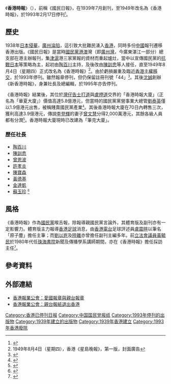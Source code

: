 {{Infobox Newspaper
| name        = 香港時報<br>Hong Kong Times
| image       = 香港時報 19930216.jpg
| caption     = 1993年2月16日出版的最後一期《香港時報》頭版
| type        = [[日報|日報]]
| format      = [[大報|大報]]
| owners      = 香港時報有限公司
| publisher   = 
| founder     = [[中國國民黨|中國國民黨]]
| editor      = 
| chiefeditor = 
| assocedito  = 
| staff       = 
| foundation  = 1949年8月4日
| ceased publication  = 1993年2月17日（43年6個月）
| political   = 右派（親國民黨）
| language = [[繁體中文|繁體中文]]
| price    = [[港幣|港幣]]3元5角
| headquarters = {{HKG-1959}}[[灣仔|灣仔]][[告士打道|告士打道]]64-66號[[華夏大廈|香港時報大廈]]
| circulation = 
| ISSN     = 
| website  = 
}}
《'''香港時報'''》（{{lang-en|Hong Kong Times}}），前稱《國民日報》，在1939年7月創刊，至1949年改名為《香港時報》，於1993年2月17日停刊<small><ref>{{cite web |language=zh-hk |url=http://www.nshk.org.hk/html/d_50cel/c50_0402.htm |title=本港主要報業一覽：《國民日報》(1949年改名為《香港時報》) |publisher=香港報業公會 |date= |accessdate=2010-02-23 |deadurl=yes |archiveurl=https://web.archive.org/web/20090809113500/http://www.nshk.org.hk/html/d_50cel/c50_0402.htm |archivedate=2009-08-09 }}</ref></small>。

==歷史==
1938年[[中国抗日战争|日本侵華]]，[[廣州戰役_(1938年)|廣州淪陷]]，這引致大批難民湧入[[香港|香港]]，同時多份[[中國|中國]]報刊遷移香港出版。《國民日報》是當時[[國民黨|國民黨]][[香港|港]][[澳門|澳]]灣（即[[廣州灣|廣州灣]]，今廣東湛江一部分）總支部在港主辦報刊，集[[天津|津]][[上海|滬]]港三家黨報的資材而重起爐灶，當中以宣傳國民黨的[[中国抗日战争|抗戰日本]]等策略為主，起初由[[陶百川|陶百川]]主持，及後改由[[陳訓悆|陳訓悆]]等人接任，直至1949年8月4日（星期四）正式改名為《香港時報》<ref>1949年8月4日（星期四），香港《星島晚報》，第一版，封面廣告</ref>。由於虧損嚴重及臨近[[香港主權移交|香港主權移交]]，於1993年停刊。雖然報章停刊，但仍保留註冊刊號「44」<small><ref>{{cite web |language=zh-hk |url=http://chinareviewagency.org/doc/1001/9/2/8/100192820.html?coluid=67&kindid=1734&docid=100192820 |title=香港媒體在兩岸關係中的橋樑作用 |publisher=中國評論通訊社 |date=2006-08-20 |accessdate=2010-02-23}}</ref></small>。其後[[沈誠|沈誠]]創辦《新香港時報》，身兼社長及總編輯，於1995年亦告停刊。

《香港時報》結業後，其位於[[灣仔|灣仔]][[告士打道|告士打道]]與[[盧押道|盧押道]]交界的「香港時報大廈」（正名為「華夏大廈」）價值高達5.8億港元，但當時的國民黨黨營事業大總管[[劉泰英|劉泰英]]僅以1.9億港元出售，被稱賤賣國民黨產業<small><ref>{{cite web |language=zh-hk |url=http://the-sun.on.cc/channels/news/20021130/20021130010417_0001_2.html |title=賤賣國民黨產業 |publisher=[[太陽報_(香港)|''the-sun.on.cc'']] |date=2002-11-30 |accessdate=2010-02-23}}</ref></small>。其後香港時報大廈在70日內轉售三次，獲利高達3.9億港元，傳說[[李登輝|李登輝]]的妻子[[曾文慧|曾文慧]]分得2,000萬港元，其餘各級人員都有分潤<small><ref>{{cite web|language=zh-hk|url=http://boxun.com/hero/201001/huzhiweiwenji/8_1.shtml|title=一代詞宗陳蝶衣軼事|publisher=博讯博客独立中文笔会网|date=|accessdate=2010-02-23}}{{dead link|date=2018年5月 |bot=InternetArchiveBot |fix-attempted=yes }}</ref></small>。香港時報大廈現時已改建為「筆克大廈」。

===歷任社長===
* [[陶百川|陶百川]]
* [[陳訓悆|陳訓悆]]
* [[曾恩波|曾恩波]]
* [[許孝炎|許孝炎]]
* [[陳寶森|陳寶森]]
* [[黃德基|黃德基]]
* [[金達凱|金達凱]]
* [[蘇玉珍|蘇玉珍]] <small><ref>{{cite web|language=zh-hant|url=http://www.sports-hotline.com.tw/richlee/worldbkn_4.htm|title=「 興奮裡的錯誤 ! 」 ----第三屆世界盃男籃賽現場採訪追憶 ( 摘錄 )|publisher=運動熱線|date=|accessdate=2010-02-23|deadurl=yes|archiveurl=https://web.archive.org/web/20070818015734/http://sports-hotline.com.tw/richlee/worldbkn_4.htm|archivedate=2007-08-18}}</ref></small>

==風格==
《香港時報》作為[[國民黨|國民黨]]喉舌報，除報導親國民黨言論外，其體育版及副刊亦有一定影響力。體育版主力報導[[香港足球|香港足球]]消息，由[[香港電台|香港電台]]足球評述員[[盧震暄|盧震暄]]以筆名「原子塵」擔任主筆；而[[劉以鬯|劉以鬯]]及[[陸離|陸離]]亦曾擔任副刊主編多年。前[[香港特別行政區立法會|立法會議員]][[黃毓民|黃毓民]]於1980年代任[[珠海書院|珠海書院]]新聞及傳播學系講師期間，亦在《香港時報》擔任採訪主任<small><ref>{{cite web |language=zh-hk |url=http://www.rthk.org.hk/broadcast75/talk_guest07_wong.htm |title=香港廣播七十五年：演講廳-嘉賓簡介 黃毓民 |publisher=[[香港電台|''rthk.org.hk'']] |date= |accessdate=2010-02-23}}</ref></small>。

==參考資料==
{{reflist}}

==外部連結==
* [https://web.archive.org/web/20080628065419/http://www.nshk.org.hk/html/d_50cel/c50_0102.htm 香港報業公會：愛國報章與親台報章]
* [https://web.archive.org/web/20110928180842/http://www.nshk.org.hk/html/d_50cel/c50_0112.htm 香港報業公會：親台報紙退出香港]

[[Category:香港已停刊日报|Category:香港已停刊日报]]
[[Category:中国国民党报纸|Category:中国国民党报纸]]
[[Category:1993年停刊的出版物|Category:1993年停刊的出版物]]
[[Category:1939年建立的出版物|Category:1939年建立的出版物]]
[[Category:1939年香港建立|Category:1939年香港建立]]
[[Category:1993年香港廢除|Category:1993年香港廢除]]